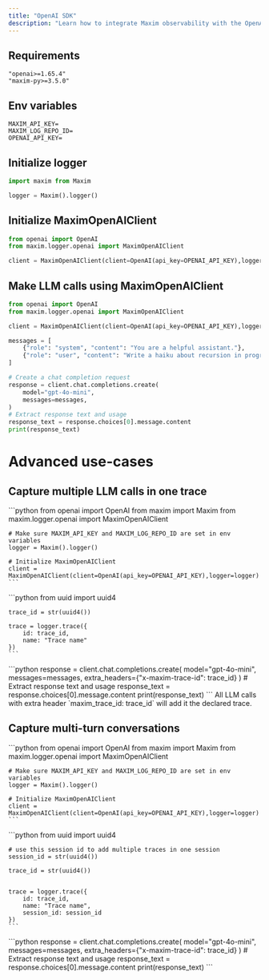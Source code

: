 ```yaml
---
title: "OpenAI SDK"
description: "Learn how to integrate Maxim observability with the OpenAI SDK in just one line of code."
---
```


## Requirements

```
"openai>=1.65.4"
"maxim-py>=3.5.0"
```

## Env variables

```
MAXIM_API_KEY=
MAXIM_LOG_REPO_ID=
OPENAI_API_KEY=
```

## Initialize logger

```python
import maxim from Maxim

logger = Maxim().logger()
```

## Initialize MaximOpenAIClient

```python {4}
from openai import OpenAI
from maxim.logger.openai import MaximOpenAIClient

client = MaximOpenAIClient(client=OpenAI(api_key=OPENAI_API_KEY),logger=logger)
```

## Make LLM calls using MaximOpenAIClient

```python {4}
from openai import OpenAI
from maxim.logger.openai import MaximOpenAIClient

client = MaximOpenAIClient(client=OpenAI(api_key=OPENAI_API_KEY),logger=logger)

messages = [
    {"role": "system", "content": "You are a helpful assistant."},
    {"role": "user", "content": "Write a haiku about recursion in programming."},
]

# Create a chat completion request
response = client.chat.completions.create(
    model="gpt-4o-mini",
    messages=messages,        
)
# Extract response text and usage
response_text = response.choices[0].message.content
print(response_text)
```

<CardGroup cols={2}>
  <Card title="OpenAI one line integration cookbook" icon="github" href="https://github.com/maximhq/maxim-cookbooks/blob/main/python/observability-online-eval/openai/openai-sdk/one-line-integration.ipynb">
    
  </Card>
  <Card title="OpenAI one line integration cookbook" icon="g" href="https://colab.research.google.com/github/maximhq/maxim-cookbooks/blob/main/python/observability-online-eval/openai/openai-sdk/one-line-integration.ipynb?authuser=1#scrollTo=0XWIM8tvNg6u">
    
  </Card>
</CardGroup>


# Advanced use-cases

## Capture multiple LLM calls in one trace

<Steps>
  <Step title="Initialize Maxim SDK and OpenAI Client">
    ```python
    from openai import OpenAI
    from maxim import Maxim
    from maxim.logger.openai import MaximOpenAIClient
    
    # Make sure MAXIM_API_KEY and MAXIM_LOG_REPO_ID are set in env variables
    logger = Maxim().logger()
    
    # Initialize MaximOpenAIClient
    client = MaximOpenAIClient(client=OpenAI(api_key=OPENAI_API_KEY),logger=logger)
    ```
  </Step>
  <Step title="Create a new trace externally">
    ```python
    from uuid import uuid4
    
    trace_id = str(uuid4())
    
    trace = logger.trace({
    	id: trace_id,
    	name: "Trace name"
    })
    ```
  </Step>
  <Step title="Make LLM calls and use this trace id">
    ```python
    response = client.chat.completions.create(
        model="gpt-4o-mini",
        messages=messages,   
    	extra_headers={"x-maxim-trace-id": trace_id}
    )
    # Extract response text and usage
    response_text = response.choices[0].message.content
    print(response_text)
    ```
  </Step>
  <Step title="Keep adding LLM calls">
    All LLM calls with extra header `maxim_trace_id: trace_id` will add it the declared trace.
  </Step>
</Steps>

## Capture multi-turn conversations

<Steps>
  <Step title="Initialize Maxim SDK and OpenAI Client">
    ```python
    from openai import OpenAI
    from maxim import Maxim
    from maxim.logger.openai import MaximOpenAIClient
    
    # Make sure MAXIM_API_KEY and MAXIM_LOG_REPO_ID are set in env variables
    logger = Maxim().logger()
    
    # Initialize MaximOpenAIClient
    client = MaximOpenAIClient(client=OpenAI(api_key=OPENAI_API_KEY),logger=logger)
    ```
  </Step>
  <Step title="Create a new trace externally and add it to a session">
    ```python
    from uuid import uuid4

    # use this session id to add multiple traces in one session
    session_id = str(uuid4())
    
    trace_id = str(uuid4())

    
    trace = logger.trace({
    	id: trace_id,
    	name: "Trace name",
        session_id: session_id
    })
    ```
  </Step>
  <Step title="Make LLM calls and use this trace id">
    ```python
    response = client.chat.completions.create(
        model="gpt-4o-mini",
        messages=messages,   
    	extra_headers={"x-maxim-trace-id": trace_id}
    )
    # Extract response text and usage
    response_text = response.choices[0].message.content
    print(response_text)
    ```
  </Step>
</Steps>